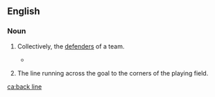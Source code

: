 ==English==

===Noun===
{{en-noun|head=[[back]] [[line]]}}

# {{context|football|lang=en}} Collectively, the [[defender]]s of a team.
#* {{quote-news
|year=2010
|date=December 29
|author=Chris Whyatt
|title=Chelsea 1 - 0 Bolton
|work=BBC
|url=http://news.bbc.co.uk/sport1/hi/football/eng_prem/9309542.stm
|page=
|passage=Battling Bolton disputed the goal, claiming Drogba was offside, but the Ivorian appeared to have timed his angled run across the visitors '''back line''' to perfection to race onto a fine Michael Essien pass and ensure Chelsea moved back into fourth place in the Premier League.}}
# {{context|field hockey|lang=en}} The line running across the goal to the corners of the playing field.

[[ca:back line]]